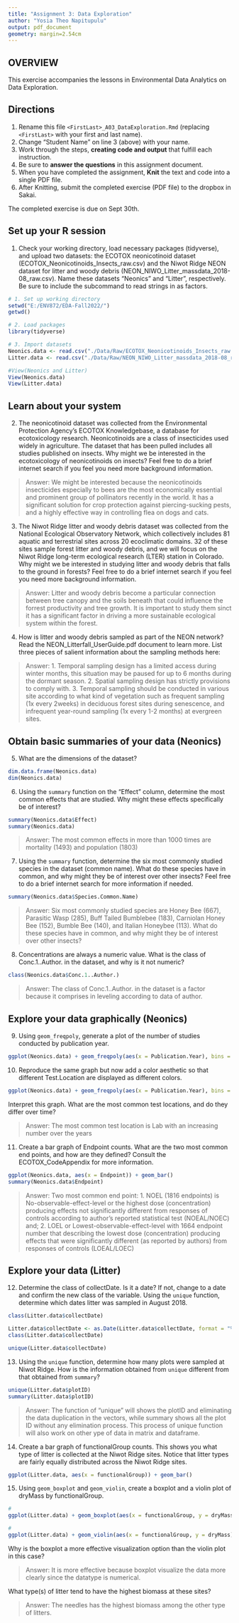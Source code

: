 ```yaml
---
title: "Assignment 3: Data Exploration"
author: "Yosia Theo Napitupulu"
output: pdf_document
geometry: margin=2.54cm
---
```


## OVERVIEW

This exercise accompanies the lessons in Environmental Data Analytics on Data Exploration.

## Directions

1.  Rename this file `<FirstLast>_A03_DataExploration.Rmd` (replacing `<FirstLast>` with your first and last name).
2.  Change "Student Name" on line 3 (above) with your name.
3.  Work through the steps, **creating code and output** that fulfill each instruction.
4.  Be sure to **answer the questions** in this assignment document.
5.  When you have completed the assignment, **Knit** the text and code into a single PDF file.
6.  After Knitting, submit the completed exercise (PDF file) to the dropbox in Sakai.

The completed exercise is due on Sept 30th.

## Set up your R session

1.  Check your working directory, load necessary packages (tidyverse), and upload two datasets: the ECOTOX neonicotinoid dataset (ECOTOX_Neonicotinoids_Insects_raw.csv) and the Niwot Ridge NEON dataset for litter and woody debris (NEON_NIWO_Litter_massdata_2018-08_raw.csv). Name these datasets "Neonics" and "Litter", respectively. Be sure to include the subcommand to read strings in as factors.

```r
# 1. Set up working directory
setwd("E:/ENV872/EDA-Fall2022/")
getwd()

# 2. Load packages
library(tidyverse)

# 3. Import datasets
Neonics.data <- read.csv("./Data/Raw/ECOTOX_Neonicotinoids_Insects_raw.csv", stringsAsFactors = TRUE)
Litter.data <- read.csv("./Data/Raw/NEON_NIWO_Litter_massdata_2018-08_raw.csv", stringsAsFactors = TRUE)

#View(Neonics and Litter)
View(Neonics.data)
View(Litter.data)


```

## Learn about your system

2.  The neonicotinoid dataset was collected from the Environmental Protection Agency's ECOTOX Knowledgebase, a database for ecotoxicology research. Neonicotinoids are a class of insecticides used widely in agriculture. The dataset that has been pulled includes all studies published on insects. Why might we be interested in the ecotoxicology of neonicotinoids on insects? Feel free to do a brief internet search if you feel you need more background information.

> Answer: We might be interested because the neonicotinoids insecticides especially to bees are the most economically essential and prominent group of pollinators recently in the world. It has a significant solution for crop protection against piercing-sucking pests, and a highly effective way in controlling flea on dogs and cats.

3.  The Niwot Ridge litter and woody debris dataset was collected from the National Ecological Observatory Network, which collectively includes 81 aquatic and terrestrial sites across 20 ecoclimatic domains. 32 of these sites sample forest litter and woody debris, and we will focus on the Niwot Ridge long-term ecological research (LTER) station in Colorado. Why might we be interested in studying litter and woody debris that falls to the ground in forests? Feel free to do a brief internet search if you feel you need more background information.

> Answer: Litter and woody debris become a particular connection between tree canopy and the soils beneath that could influence the forrest productivity and tree growth. It is important to study them sinct it has a significant factor in driving a more sustainable ecological system within the forest. 

4.  How is litter and woody debris sampled as part of the NEON network? Read the NEON_Litterfall_UserGuide.pdf document to learn more. List three pieces of salient information about the sampling methods here:

> Answer: 
 1. Temporal sampling design has a limited access during winter months, this situation may be paused for up to 6 months during the dormant season.
 2. Spatial sampling design has strictly provisions to comply with. 
 3. Temporal sampling should be conducted in various site according to what kind of vegetation such as frequent sampling (1x every 2weeks) in deciduous forest sites during senescence, and infrequent year-round sampling (1x every 1-2 months) at evergreen sites.

## Obtain basic summaries of your data (Neonics)

5.  What are the dimensions of the dataset?

```r
dim.data.frame(Neonics.data)
dim(Neonics.data)

```

6.  Using the `summary` function on the "Effect" column, determine the most common effects that are studied. Why might these effects specifically be of interest?

```r
summary(Neonics.data$Effect)
summary(Neonics.data)
```

> Answer: The most common effects in more than 1000 times are mortality (1493) and population (1803)

7.  Using the `summary` function, determine the six most commonly studied species in the dataset (common name). What do these species have in common, and why might they be of interest over other insects? Feel free to do a brief internet search for more information if needed.

```r
summary(Neonics.data$Species.Common.Name)

```

> Answer: Six most commonly studied species are Honey Bee (667), Parasitic Wasp (285), Buff Tailed Bumblebee (183), Carniolan Honey Bee (152), Bumble Bee (140), and Italian Honeybee (113).
What do these species have in common, and why might they be of interest over other insects? 

8.  Concentrations are always a numeric value. What is the class of Conc.1..Author. in the dataset, and why is it not numeric?

```r
class(Neonics.data$Conc.1..Author.)
```

> Answer: The class of Conc.1..Author. in the dataset is a factor because it comprises in leveling according to data of author.

## Explore your data graphically (Neonics)

9.  Using `geom_freqpoly`, generate a plot of the number of studies conducted by publication year.

```r
ggplot(Neonics.data) + geom_freqpoly(aes(x = Publication.Year), bins = 15)


```

10. Reproduce the same graph but now add a color aesthetic so that different Test.Location are displayed as different colors.

```r
ggplot(Neonics.data) + geom_freqpoly(aes(x = Publication.Year), bins = 15) + geom_freqpoly(aes(x = Publication.Year, color = Test.Location), bins = 15)
```

Interpret this graph. What are the most common test locations, and do they differ over time?

> Answer: The most common test location is Lab with an increasing number over the years

11. Create a bar graph of Endpoint counts. What are the two most common end points, and how are they defined? Consult the ECOTOX_CodeAppendix for more information.

```r
ggplot(Neonics.data, aes(x = Endpoint)) + geom_bar()
summary(Neonics.data$Endpoint)

```

> Answer: Two most common end point: 1. NOEL (1816 endpoints) is No-observable-effect-level or the highest dose (concentration) producing effects not significantly  different from responses of controls according to author's reported statistical test (NOEAL/NOEC)  and; 2. LOEL or Lowest-observable-effect-level with 1664 endpoint number that describing the lowest dose (concentration) producing effects that were significantly different (as reported by authors) from responses of controls (LOEAL/LOEC) 

## Explore your data (Litter)

12. Determine the class of collectDate. Is it a date? If not, change to a date and confirm the new class of the variable. Using the `unique` function, determine which dates litter was sampled in August 2018.

```r
class(Litter.data$collectDate)

Litter.data$collectDate <- as.Date(Litter.data$collectDate, format = "%Y-%m-%d")
class(Litter.data$collectDate)

unique(Litter.data$collectDate)

```

13. Using the `unique` function, determine how many plots were sampled at Niwot Ridge. How is the information obtained from `unique` different from that obtained from `summary`?

```r
unique(Litter.data$plotID)
summary(Litter.data$plotID)
```

> Answer: The function of "unique" will shows the plotID and eliminating the data duplication in the vectors, while summary shows all the plot ID without any elimination process. This process of unique function will also work on other ype of data in matrix and dataframe. 

14. Create a bar graph of functionalGroup counts. This shows you what type of litter is collected at the Niwot Ridge sites. Notice that litter types are fairly equally distributed across the Niwot Ridge sites.

```r
ggplot(Litter.data, aes(x = functionalGroup)) + geom_bar()

```

15. Using `geom_boxplot` and `geom_violin`, create a boxplot and a violin plot of dryMass by functionalGroup.

```r
#
ggplot(Litter.data) + geom_boxplot(aes(x = functionalGroup, y = dryMass))

#
ggplot(Litter.data) + geom_violin(aes(x = functionalGroup, y = dryMass), draw_quantiles = c(0.25, 0.5, 0.75))
```

Why is the boxplot a more effective visualization option than the violin plot in this case?

> Answer: It is more effective because boxplot visualize the data more clearly since the datatype is numerical.

What type(s) of litter tend to have the highest biomass at these sites?

> Answer: The needles has the highest biomass among the other type of litters.
